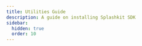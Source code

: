 ```yaml
---
title: Utilities Guide
description: A guide on installing Splashkit SDK
sidebar:
  hidden: true
  order: 10
---
```





<CardGrid stagger>

<LinkCard
    title="Useful Utilities"
    description="Written by Richard Denton on Oct 3 2017"
    href="/guides/utilities/useful-utilities/"
/>

</CardGrid>

